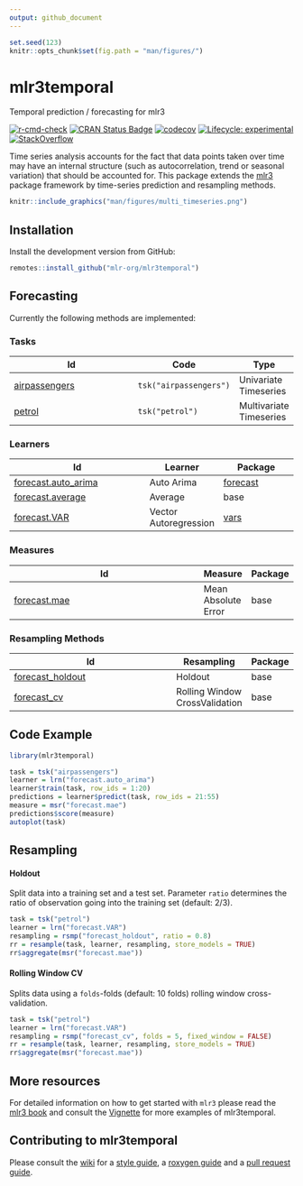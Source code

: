 ```yaml
---
output: github_document
---
```


```r
set.seed(123)
knitr::opts_chunk$set(fig.path = "man/figures/")
```

# mlr3temporal

Temporal prediction / forecasting for mlr3

<!-- badges: start -->
[![r-cmd-check](https://github.com/mlr-org/mlr3temporal/actions/workflows/r-cmd-check.yml/badge.svg)](https://github.com/mlr-org/mlr3temporal/actions/workflows/r-cmd-check.yml)
[![CRAN Status Badge](https://www.r-pkg.org/badges/version-ago/mlr3temporal)](https://cran.r-project.org/package=mlr3temporal)
[![codecov](https://codecov.io/gh/mlr-org/mlr3temporal/branch/master/graph/badge.svg)](https://codecov.io/gh/mlr-org/mlr3temporal)
[![Lifecycle: experimental](https://img.shields.io/badge/lifecycle-experimental-orange.svg)](https://lifecycle.r-lib.org/articles/stages.html#experimental)
[![StackOverflow](https://img.shields.io/badge/stackoverflow-mlr3-orange.svg)](https://stackoverflow.com/questions/tagged/mlr3)
<!-- badges: end -->

Time series analysis accounts for the fact that data points taken over time may have an internal structure (such as autocorrelation, trend or seasonal variation) that should be accounted for.
This package extends the [mlr3](https://github.com/mlr-org/mlr3) package framework by time-series prediction and resampling methods.

```r
knitr::include_graphics("man/figures/multi_timeseries.png")
```

## Installation

Install the development version from GitHub:

``` r
remotes::install_github("mlr-org/mlr3temporal")
```

## Forecasting

Currently the following methods are implemented:

### Tasks

| Id                                                                                          | Code                 | Type                    |
| ------------------------------------------------------------------------------------------- | -------------------- | ----------------------- |
| [airpassengers](https://mlr3temporal.mlr-org.com/reference/mlr_tasks_airpassengers.html) | `tsk("airpassengers")` | Univariate Timeseries   |
| [petrol](https://mlr3temporal.mlr-org.com/reference/mlr_tasks_petrol.html)               | `tsk("petrol")`       | Multivariate Timeseries |

### Learners

| Id                                                                                               | Learner               | Package                                                 |
| ------------------------------------------------------------------------------------------------ | --------------------- | ------------------------------------------------------- |
| [forecast.auto_arima](https://mlr3temporal.mlr-org.com/reference/mlr_learners_regr.AutoArima.html)     | Auto Arima            | [forecast](https://cran.r-project.org/package=forecast) |
| [forecast.average](https://mlr3temporal.mlr-org.com/reference/mlr_learners_regr.Average.html) | Average               | base                                                    |
| [forecast.VAR](https://mlr3temporal.mlr-org.com/reference/mlr_learners_regr.VAR.html)                  | Vector Autoregression | [vars](https://cran.r-project.org/package=vars)         |


### Measures

| Id                                                                                           | Measure             | Package |
|----------------------------------------------------------------------------------------------|---------------------|---------|
| [forecast.mae](https://mlr3temporal.mlr-org.com/reference/mlr_measures_forecast.mae.html) | Mean Absolute Error | base    |

### Resampling Methods

| Id                                                                                                    | Resampling                     | Package |
|-------------------------------------------------------------------------------------------------------|--------------------------------|---------|
| [forecast_holdout](https://mlr3temporal.mlr-org.com/reference/mlr_resamplings_forecastHoldout.html) | Holdout                        | base    |
| [forecast_cv](https://mlr3temporal.mlr-org.com/reference/mlr_resamplings_RollingWindowCV.html)              | Rolling Window CrossValidation | base    |

## Code Example

```r
library(mlr3temporal)

task = tsk("airpassengers")
learner = lrn("forecast.auto_arima")
learner$train(task, row_ids = 1:20)
predictions = learner$predict(task, row_ids = 21:55)
measure = msr("forecast.mae")
predictions$score(measure)
autoplot(task)
```

## Resampling

#### Holdout 

Split data into a training set and a test set.
Parameter `ratio` determines the ratio of observation going into the training set (default: 2/3).

```r
task = tsk("petrol")
learner = lrn("forecast.VAR")
resampling = rsmp("forecast_holdout", ratio = 0.8)
rr = resample(task, learner, resampling, store_models = TRUE)
rr$aggregate(msr("forecast.mae"))
```

#### Rolling Window CV 

Splits data using a `folds`-folds (default: 10 folds) rolling window cross-validation.

```r
task = tsk("petrol")
learner = lrn("forecast.VAR")
resampling = rsmp("forecast_cv", folds = 5, fixed_window = FALSE)
rr = resample(task, learner, resampling, store_models = TRUE)
rr$aggregate(msr("forecast.mae"))
```

## More resources

For detailed information on how to get started with `mlr3` please read the [mlr3 book](https://mlr3book.mlr-org.com/) and consult the [Vignette](https://mlr3temporal.mlr-org.com/articles/vignettes.html) for more examples of mlr3temporal.

## Contributing to mlr3temporal

Please consult the [wiki](https://github.com/mlr-org/mlr3/wiki/) for a [style guide](https://github.com/mlr-org/mlr3/wiki/Style-Guide), a [roxygen guide](https://github.com/mlr-org/mlr3/wiki/Roxygen-Guide) and a [pull request guide](https://github.com/mlr-org/mlr3/wiki/PR-Guidelines).
